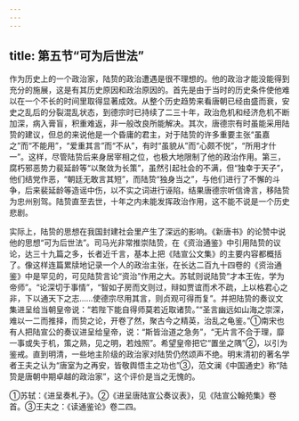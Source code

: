 ```yaml
---
---
---
```

title: 第五节“可为后世法”
---



作为历史上的一个政治家，陆贽的政治遭遇是很不理想的。他的政治才能没能得到充分的施展，这是有其历史原因和政治原因的。首先是由于当时的历史条件使他难以在一个不长的时间里取得显著成效。从整个历史趋势来看唐朝已经由盛而衰，安史之乱后的分裂混乱状态，到德宗时已持续了二三十年，政治危机和经济危机不断加深，病入膏盲，积重难返，非一般改良所能解决。其次，唐德宗有时虽能采用陆贽的建议，但总的来说他是一个昏庸的君主，对于陆贽的许多重要主张“虽嘉之”而“不能用”，“爱重其言”而“不从”，有时“虽貌从”而“心颇不悦”，“所用才什一”。这样，尽管陆贽后来身居宰相之位，也极大地限制了他的政治作用。第三，腐朽邪恶势力裴延龄等“以聚敛为长策”，虽然引起社会的不满，但“独幸于天子”，他们结党作恶，“朝廷无敢言其短”，而陆贽“独身当之”，与他们进行了不懈的斗争，后来裴延龄等造谣中伤，以不实之词进行诬陷，结果唐德宗听信谗言，移陆贽为忠州别驾。陆贽直至去世，十年之内未能发挥政治作用，这不能不说是一个历史悲剧。

实际上，陆贽的思想在我国封建社会里产生了深远的影响。《新唐书》的论赞中说他的思想“可为后世法”。司马光非常推崇陆贽，在《资治通鉴》中引用陆贽的议论，达三十九篇之多，长者近千言，基本上把《陆宣公文集》的主要内容都概括了。像这样连篇累牍地记录一个人的政治主张，在长达二百九十四卷的《资治通鉴》中是罕见的，可见陆贽言论“资治”作用之大。苏轼则说陆贽“才本王佐，学为帝师”。“论深切于事情”，“智如子房而文则过，辩如贾谊而术不疏，上以格君心之非，下以通天下之志……使德宗尽用其言，则贞观可得而复”。并把陆贽的奏议文集进呈给当朝皇帝说：“若陛下能自得师莫若近取诸贽。”“圣言幽远如山海之崇深，难以一二而推择，而贽之论，开卷了然，聚古今之精英，治乱之龟鉴。”①南宋也有人把陆宣公的奏议进呈给皇帝，说：“斯皆治道之急务”，“无片言不合于理，靡一事或失于机，策之熟，见之明，若烛照”。希望皇帝把它“置坐之隅”②，以引为鉴戒。直到明清，一些地主阶级的政治家对陆贽仍然颂声不绝。明末清初的著名学者王夫之认为“唐室为之再安，皆敬舆悟主之功也”③，范文澜《中国通史》称“陆贽是唐朝中期卓越的政治家”，这个评价是当之无愧的。

①苏轼：《进呈奏札子》。②《进呈唐陆宣公奏议表》，见《陆宣公翰苑集》卷首。③王夫之：《读通鉴论》卷二四。